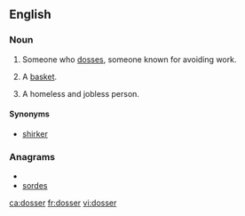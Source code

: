 ==English==

===Noun===
{{en-noun}}

# {{British|Ireland}} Someone who [[doss]]es, someone known for avoiding work.
# {{British|Ireland}} A [[basket]].
# A homeless and jobless person.

====Synonyms====
*[[shirker]]

===Anagrams===
* {{alphagram|deorss}}
* [[sordes#English|sordes]]


[[ca:dosser]]
[[fr:dosser]]
[[vi:dosser]]